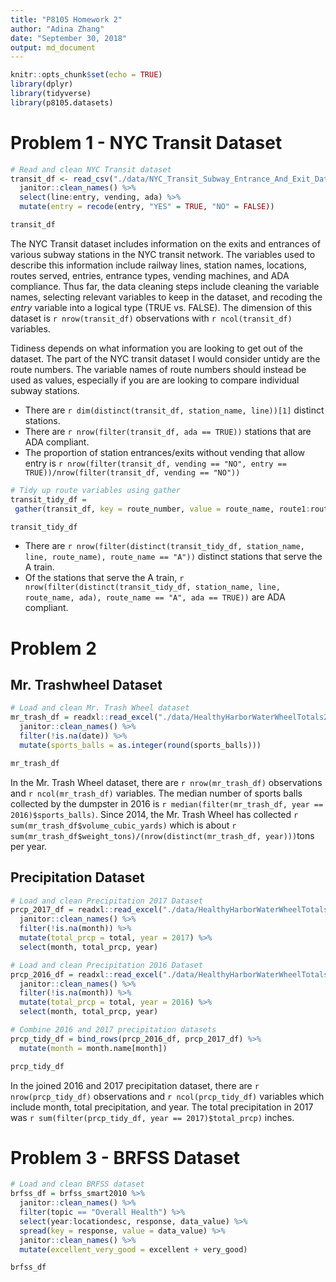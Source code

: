 ```yaml
---
title: "P8105 Homework 2"
author: "Adina Zhang"
date: "September 30, 2018"
output: md_document
---
```


```r
knitr::opts_chunk$set(echo = TRUE)
library(dplyr)
library(tidyverse)
library(p8105.datasets)
```

# Problem 1 - NYC Transit Dataset

```r
# Read and clean NYC Transit dataset
transit_df <- read_csv("./data/NYC_Transit_Subway_Entrance_And_Exit_Data.csv") %>% 
  janitor::clean_names() %>% 
  select(line:entry, vending, ada) %>% 
  mutate(entry = recode(entry, "YES" = TRUE, "NO" = FALSE))

transit_df
```

The NYC Transit dataset includes information on the exits and entrances of various subway stations in the NYC transit network. The variables used to describe this information include railway lines, station names, locations, routes served, entries, entrance types, vending machines, and ADA compliance. Thus far, the data cleaning steps include cleaning the variable names, selecting relevant variables to keep in the dataset, and recoding the *entry* variable into a logical type (TRUE vs. FALSE). The dimension of this dataset is `r nrow(transit_df)` observations with `r ncol(transit_df)` variables.  
  
Tidiness depends on what information you are looking to get out of the dataset. The part of the NYC transit dataset I would consider untidy are the route numbers. The variable names of route numbers should instead be used as values, especially if you are are looking to compare individual subway stations. 

* There are `r dim(distinct(transit_df, station_name, line))[1]` distinct stations.  
* There are `r nrow(filter(transit_df, ada == TRUE))` stations that are ADA compliant.  
* The proportion of station entrances/exits without vending that allow entry is `r nrow(filter(transit_df, vending == "NO", entry == TRUE))/nrow(filter(transit_df, vending == "NO"))`

```r
# Tidy up route variables using gather
transit_tidy_df = 
 gather(transit_df, key = route_number, value = route_name, route1:route11)

transit_tidy_df
```

* There are `r nrow(filter(distinct(transit_tidy_df, station_name, line, route_name), route_name == "A"))` distinct stations that serve the A train.
* Of the stations that serve the A train, `r nrow(filter(distinct(transit_tidy_df, station_name, line, route_name, ada), route_name == "A", ada == TRUE))` are ADA compliant.  

# Problem 2

## Mr. Trashwheel Dataset

```r
# Load and clean Mr. Trash Wheel dataset
mr_trash_df = readxl::read_excel("./data/HealthyHarborWaterWheelTotals2018-7-28.xlsx", range = cellranger::cell_cols("A:N")) %>% 
  janitor::clean_names() %>% 
  filter(!is.na(date)) %>% 
  mutate(sports_balls = as.integer(round(sports_balls)))

mr_trash_df
```

In the Mr. Trash Wheel dataset, there are `r nrow(mr_trash_df)` observations and `r ncol(mr_trash_df)` variables. The median number of sports balls collected by the dumpster in 2016 is `r median(filter(mr_trash_df, year == 2016)$sports_balls)`. Since 2014, the Mr. Trash Wheel has collected `r sum(mr_trash_df$volume_cubic_yards)` which is about `r sum(mr_trash_df$weight_tons)/(nrow(distinct(mr_trash_df, year)))`tons per year.

## Precipitation Dataset

```r
# Load and clean Precipitation 2017 Dataset
prcp_2017_df = readxl::read_excel("./data/HealthyHarborWaterWheelTotals2018-7-28.xlsx", sheet = "2017 Precipitation", skip = 1) %>% 
  janitor::clean_names() %>% 
  filter(!is.na(month)) %>% 
  mutate(total_prcp = total, year = 2017) %>% 
  select(month, total_prcp, year)

# Load and clean Precipitation 2016 Dataset
prcp_2016_df = readxl::read_excel("./data/HealthyHarborWaterWheelTotals2018-7-28.xlsx", sheet = "2016 Precipitation", skip = 1) %>% 
  janitor::clean_names() %>% 
  filter(!is.na(month)) %>% 
  mutate(total_prcp = total, year = 2016) %>% 
  select(month, total_prcp, year)

# Combine 2016 and 2017 precipitation datasets
prcp_tidy_df = bind_rows(prcp_2016_df, prcp_2017_df) %>% 
  mutate(month = month.name[month])

prcp_tidy_df
```

In the joined 2016 and 2017 precipitation dataset, there are `r nrow(prcp_tidy_df)` observations and `r ncol(prcp_tidy_df)` variables which include month, total precipitation, and year. The total precipitation in 2017 was `r sum(filter(prcp_tidy_df, year == 2017)$total_prcp)` inches. 

# Problem 3 - BRFSS Dataset

```r
# Load and clean BRFSS dataset
brfss_df = brfss_smart2010 %>% 
  janitor::clean_names() %>% 
  filter(topic == "Overall Health") %>% 
  select(year:locationdesc, response, data_value) %>% 
  spread(key = response, value = data_value) %>% 
  janitor::clean_names() %>% 
  mutate(excellent_very_good = excellent + very_good)

brfss_df
```

